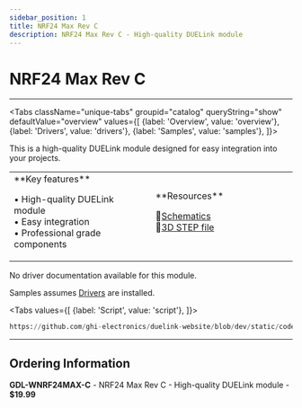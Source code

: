 ```yaml
---
sidebar_position: 1
title: NRF24 Max Rev C
description: NRF24 Max Rev C - High-quality DUELink module
---
```



# NRF24 Max Rev C

<ProductImageSelector 
  partNumber="wnrf24max-c"
  productName="NRF24 Max Rev C"
/>

---

<Tabs className="unique-tabs" groupid="catalog" queryString="show" defaultValue="overview"
  values={[
    {label: 'Overview', value: 'overview'},
    {label: 'Drivers', value: 'drivers'},
    {label: 'Samples', value: 'samples'},
  ]}>

<TabItem value="overview">

This is a high-quality DUELink module designed for easy integration into your projects.

<table><td width='50%'>
**Key features**

• High-quality DUELink module<br/>
• Easy integration<br/>
• Professional grade components<br/>

</td><td width='50%'>
**Resources**
 
📄[Schematics](/sch/wnrf24max-c.pdf)<br/>
🔩[3D STEP file](/3d/wnrf24max-c.step)<br/>

</td></table>

</TabItem>

<TabItem value="drivers">

No driver documentation available for this module.

</TabItem>

<TabItem value="samples">

Samples assumes [Drivers](../../engine/drivers) are installed.

<Tabs
  values={[
    {label: 'Script', value: 'script'},
  ]}>

<TabItem value="script">

```py reference title="Script Sample"
https://github.com/ghi-electronics/duelink-website/blob/dev/static/code/samples/script/wireless/nrf24-max.txt
```
</TabItem>

</Tabs>

</TabItem>

</Tabs>

---

## Ordering Information

**GDL-WNRF24MAX-C** - NRF24 Max Rev C - High-quality DUELink module - **$19.99**
